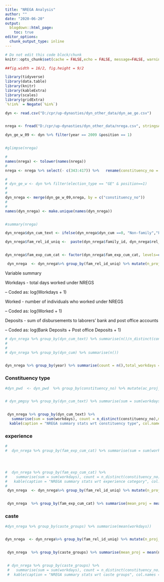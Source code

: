 ```yaml
---
title: "NREGA Analysis"
author: ""
date: "2020-06-20"
output:
  blogdown::html_page:
    toc: true
editor_options: 
  chunk_output_type: inline
---
```


```r
# Do not edit this code block/chunk
knitr::opts_chunk$set(cache = FALSE,echo = FALSE, message=FALSE, warning = FALSE)

##fig.width = 16/2, fig.height = 9/2

library(tidyverse)
library(data.table)
library(knitr)
library(kableExtra)
library(scales)
library(gridExtra)
`%!in%` = Negate(`%in%`)
```


```r


dyn <- read.csv("D:/cpr/up-dynasties/dyn_other_data/dyn_ae_ge.csv")


nrega <- fread("D:/cpr/up-dynasties/dyn_other_data/nrega.csv", stringsAsFactors = FALSE)

dyn_ge_w_09 <- dyn %>% filter(year == 2009 &position == 1)


#glimpse(nrega)

# 
names(nrega) <- tolower(names(nrega))
# 
nrega <- nrega %>% select(- c(343:417)) %>%   rename(constituency_no = `pc no`) %>%select(constituency_no,worked, workdays,workdays_jc,disbursed_all,ratio) 

# 
# dyn_ge_w <- dyn %>% filter(election_type == "GE" & position==1)
# 
# 
dyn_nrega <- merge(dyn_ge_w_09,nrega, by = c("constituency_no"))
# 
# 
names(dyn_nrega) <- make.unique(names(dyn_nrega))


#summary(nrega)

dyn_nrega$dyn_cum_text <- ifelse(dyn_nrega$dyn_cum ==0, "Non-family","Family")

dyn_nrega$fam_rel_id_uniq <-  paste(dyn_nrega$family_id, dyn_nrega$rel_id_uniq,sep = "")


dyn_nrega$fam_exp_cum_cat <- factor(dyn_nrega$fam_exp_cum_cat, levels=c("[0,1)","[1,6)","[6,11)","[11,21)","[21,Inf]"))

 dyn_nrega  <- dyn_nrega%>% group_by(fam_rel_id_uniq) %>% mutate(n_proj_ind = n())
```
Variable summary

Workdays - total days worked under NREGS

– Coded as: log(Workdays + 1)

Worked - number of individuals who worked under NREGS

– Coded as: log(Worked + 1)

 Deposits - sum of disbursements to laborers’ bank and post office accounts
 
– Coded as: log(Bank Deposits + Post office Deposits + 1)


```r

# dyn_nrega %>% group_by(dyn_cum_text) %>% summarise(n()/n_distinct(constituency_no))
# 
# 
# dyn_nrega %>% group_by(dyn_cum) %>% summarise(n())


dyn_nrega %>% group_by(year) %>% summarise(count = n(),total_workdays =sum(workdays), mean_len_proj = total_workdays/count,proj_con =n()/n_distinct(constituency_no), len_con = sum(workdays)/n_distinct(constituency_no)) %>%  kable(caption = "Summary of NREGA", col.names = c ("Year", "Total number of projects","Total days", "Average days per project","Average number of projects per constituency","Average days per constituency "),digits = 1)%>% kable_styling(bootstrap_options = "striped")

```



### Constituency type

```r
#dyn_pwd  <- dyn_pwd  %>% group_by(constituency_no) %>% mutate(ac_proj_no = n())


# dyn_pmgsy %>% group_by(dyn_cum_text) %>% summarise(sum = sum(workdays), count = n_distinct(constituency_no),mean_proj_con = n()/count,mean_proj = mean(`road length`), mean_con = sum/count) %>% select(dyn_cum_text,mean_proj_con,mean_proj, mean_con) %>% kable(caption = "Average number of projects and length of the road wrt constituency type", col.names = c("Constituency Type","Number of projects","Length per project", "Length over all"),digits = 1)%>% kable_styling(bootstrap_options = "striped")


 dyn_nrega %>% group_by(dyn_cum_text) %>%
   summarise(sum = sum(workdays), count = n_distinct(constituency_no),mean_proj_con = n()/count, mean_con = sum/count, mean_workers_con = sum(worked)/count, mean_disbursed = sum(disbursed_all)/count) %>% select(dyn_cum_text,mean_proj_con, mean_con,,mean_workers_con,mean_disbursed ) %>%
  kable(caption = "NREGA summary stats wrt constituency type", col.names = c("Caste group","Average number of projects", "Average days ",  "Average number of poeple", "Average money disbursed"),digits = 1)%>% kable_styling(bootstrap_options = "striped")

```




### experience

```r


# 
#  dyn_nrega %>% group_by(fam_exp_cum_cat) %>% summarise(sum = sum(workdays), count = n_distinct(constituency_no),mean_proj_con = n()/count,mean_proj = mean(workdays), mean_con = sum/count) %>% select(dyn_cum_text,mean_proj_con,mean_proj, mean_con) %>% kable(caption = "NREGA summary stats wrt constituency type", col.names = c("Constituency Type","Average number of projects"," Average days per project", "Average days over all"),digits = 1)%>% kable_styling(bootstrap_options = "striped")




#  dyn_nrega %>% group_by(fam_exp_cum_cat) %>%
#    summarise(sum = sum(workdays), count = n_distinct(constituency_no),mean_proj_con = n()/count, mean_con = sum/count, mean_workers_con = sum(worked)/count, mean_disbursed = sum(disbursed_all)/count) %>% select(fam_exp_cum_cat,mean_proj_con, mean_con,,mean_workers_con,mean_disbursed ) %>%
#   kable(caption = "NREGA summary stats wrt experience category", col.names = c("Experience category","Average number of projects", "Average days ",  "Average number of poeple", "Average money disbursed"),digits = 1)%>% kable_styling(bootstrap_options = "striped")
# 
 dyn_nrega  <- dyn_nrega%>% group_by(fam_rel_id_uniq) %>% mutate(n_proj_ind = n())


 dyn_nrega  %>% group_by(fam_exp_cum_cat) %>% summarise(mean_proj = mean(n_proj_ind), mean_rd_len =sum(workdays)/n_distinct(fam_rel_id_uniq),mean_workers_con = sum(worked)/n_distinct(fam_rel_id_uniq),mean_disbursed = sum(disbursed_all)/n_distinct(fam_rel_id_uniq)) %>%  kable(caption = "NREGA road stats wrt to experience categories", col.names = c("Experience category", "Average number of projects",  "Average days ",  "Average number of poeple", "Average money disbursed"), digits = 0) %>% kable_styling(bootstrap_options = "striped")
```

### caste

```r
#dyn_nrega %>% group_by(caste_groups) %>% summarise(mean(workdays))


dyn_nrega  <- dyn_nrega%>% group_by(fam_rel_id_uniq) %>% mutate(n_proj_ind = n())


 dyn_nrega  %>% group_by(caste_groups) %>% summarise(mean_proj = mean(n_proj_ind), mean_rd_len =sum(workdays)/n_distinct(fam_rel_id_uniq),mean_workers_con = sum(worked)/n_distinct(fam_rel_id_uniq),mean_disbursed = sum(disbursed_all)/n_distinct(fam_rel_id_uniq)) %>% arrange(-mean_proj) %>% kable(caption = "NREGA road stats wrt to caste groups", col.names = c("Caste group", "Average number of projects",  "Average days ",  "Average number of poeple", "Average money disbursed"), digits = 0) %>% kable_styling(bootstrap_options = "striped")


 # dyn_nrega %>% group_by(caste_groups) %>%
 #   summarise(sum = sum(workdays), count = n_distinct(constituency_no),mean_proj_con = n()/count, mean_con = sum/count, mean_workers_con = sum(worked)/count, mean_disbursed = sum(disbursed_all)/count) %>% select(caste_groups,mean_proj_con, mean_con,,mean_workers_con,mean_disbursed ) %>%arrange(-mean_proj)  %>% 
 #  kable(caption = "NREGA summary stats wrt caste groups", col.names = c("Constituency Type","Average number of projects", "Average days ",  "Average number of poeple", "Average money disbursed"),digits = 1)%>% kable_styling(bootstrap_options = "striped")




```


<!-- ## Worked  -->
<!-- - number of individuals who worked under NREGS -->
<!-- – Coded as: log(W orked + 1) -->



<!-- ```{r} -->
<!-- dyn_nrega %>% group_by(dyn_cum) %>% summarise(mean(worked)) -->
<!-- ``` -->


<!-- ### experience -->

<!-- ```{r} -->
<!-- dyn_nrega %>% group_by(fam_exp_cum_cat)  %>% summarise(mean(worked)) -->
<!-- ``` -->

<!-- ### caste -->

<!-- ```{r} -->


<!-- dyn_nrega %>% group_by(caste_groups) %>% summarise(mean(worked)) -->

<!-- ``` -->


<!-- ## Deposits -->

<!-- - sum of disbursements to laborers’ bank and post officece accounts -->
<!-- – Coded as: log(Bank Deposits + P ost Deposits + 1) -->

<!-- ```{r} -->

<!-- dyn_nrega %>% group_by(dyn_cum) %>% summarise(mean(disbursed_all)) -->

<!-- ``` -->


<!-- ### experience -->

<!-- ```{r} -->
<!-- dyn_nrega %>% group_by(fam_exp_cum_cat)  %>% summarise(mean(disbursed_all)) -->
<!-- ``` -->

<!-- ### caste -->


<!-- ```{r} -->
<!-- dyn_nrega %>% group_by(caste_groups) %>% summarise(mean(disbursed_all)) -->
<!-- ``` -->



<!-- ## Ratio  -->

<!--  Ratio of Workdays to Deposits -->
<!-- – Coded as: Ratio = (W orkdays / (Bank Deposits + P ost Deposits + 1)) -->


<!-- ```{r} -->

<!-- dyn_nrega %>% group_by(dyn_cum) %>% summarise(mean(ratio, na.rm = TRUE)) -->


<!-- ``` -->


<!-- ### experience -->



<!-- ```{r} -->
<!-- dyn_nrega %>% group_by(fam_exp_cum_cat)  %>% summarise(mean(ratio, na.rm = TRUE)) -->
<!-- ``` -->

<!-- ### caste -->

<!-- ```{r} -->

<!-- dyn_nrega %>% group_by(caste_groups) %>% summarise(mean(ratio, na.rm = TRUE)) -->


<!-- ``` -->











